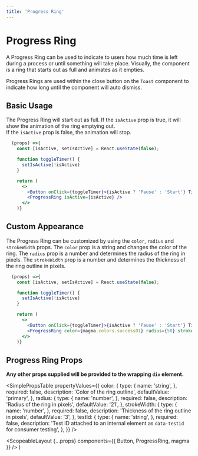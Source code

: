 ```yaml
---
title: 'Progress Ring'
---
```



# Progress Ring

A Progress Ring can be used to indicate to users how much time is left during a process or until something will take place. Visually, the component is a ring that starts out as full and animates as it empties.

Progress Rings are used within the close button on the `Toast` component to indicate how long until the component will auto dismiss.

## Basic Usage

The Progress Ring will start out as full. If the `isActive` prop is true, it will show the animation of the ring emptying out.  
If the `isActive` prop is false, the animation will stop.

```.jsx
  (props) =>{
    const [isActive, setIsActive] = React.useState(false);

    function toggleTimer() {
      setIsActive(!isActive)
    }

    return (
      <>
        <Button onClick={toggleTimer}>{isActive ? 'Pause' : 'Start'} Timer</Button>
        <ProgressRing isActive={isActive} />
      </>
    )}
```

## Custom Appearance

The Progress Ring can be customized by using the `color`, `radius` and `strokeWidth` props. The `color` prop is a string and changes the color of the ring.
The `radius` prop is a number and determines the radius of the ring in pixels. The `strokeWidth` prop is a number and determines the thickness of the ring outline in pixels.

```.jsx
  (props) =>{
    const [isActive, setIsActive] = React.useState(false);

    function toggleTimer() {
      setIsActive(!isActive)
    }

    return (
      <>
        <Button onClick={toggleTimer}>{isActive ? 'Pause' : 'Start'} Timer</Button>
        <ProgressRing color={magma.colors.success01} radius={50} strokeWidth={5} isActive={isActive} />
      </>
    )}
```

## Progress Ring Props

**Any other props supplied will be provided to the wrapping `div` element.**

<SimplePropsTable
  propertyValues={{
    color: {
      type: {
        name: 'string',
      },
      required: false,
      description: 'Color of the ring outline',
      defaultValue: 'primary',
    },
    radius: {
      type: {
        name: 'number',
      },
      required: false,
      description: 'Radius of the ring in pixels',
      defaultValue: '21',
    },
    strokeWidth: {
      type: {
        name: 'number',
      },
      required: false,
      description: 'Thickness of the ring outline in pixels',
      defaultValue: '3',
    },
    testId: {
      type: {
        name: 'string',
      },
      required: false,
      description:
        'Test ID attached to an internal element as `data-testid` for consumer testing',
    },
  }}
/>

  <ScopeableLayout {...props} components={{ Button, ProgressRing, magma }} />
)
